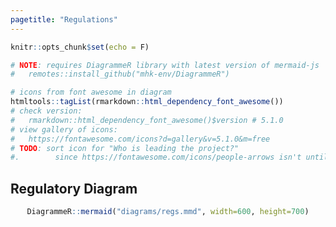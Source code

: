 ```yaml
---
pagetitle: "Regulations"
---
```


```r
knitr::opts_chunk$set(echo = F)

# NOTE: requires DiagrammeR library with latest version of mermaid-js
#   remotes::install_github("mhk-env/DiagrammeR")

# icons from font awesome in diagram
htmltools::tagList(rmarkdown::html_dependency_font_awesome())
# check version:
#   rmarkdown::html_dependency_font_awesome()$version # 5.1.0
# view gallery of icons:
#   https://fontawesome.com/icons?d=gallery&v=5.1.0&m=free
# TODO: sort icon for "Who is leading the project?"
#.        since https://fontawesome.com/icons/people-arrows isn't until 5.14.0
```

## Regulatory Diagram

<center>
```r
DiagrammeR::mermaid("diagrams/regs.mmd", width=600, height=700)
```
</center>


